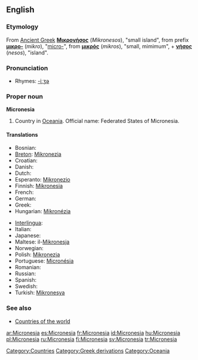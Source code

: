 ==English==

===Etymology===
From [[Ancient Greek]] '''[[Μικρονήσος]]''' (''Mikronesos''), "small island", from prefix '''[[μικρο-]]''' (''mikro''), "[[micro-]]", from '''[[μικρός]]''' (''mikros''), "small, mimimum", + '''[[νήσος]]''' (''nesos''), "island".

===Pronunciation===
* Rhymes: [[Rhymes:English:-iːʒə|-iːʒə]]

===Proper noun===
'''Micronesia'''
{{wikipedia}}

# Country in [[Oceania]]. Official name: Federated States of Micronesia.

====Translations====
{{top}}
* Bosnian: {{t-|bs|Mikronezija|f}}
* [[Breton]]: [[Mikronezia]]
* Croatian: {{t-|hr|Mikronezija|f}}
* Danish: {{t-|da|Mikronesien}}
* Dutch: {{t-|nl|Micronesia}}
* Esperanto: [[Mikronezio]]
* Finnish: [[Mikronesia]]
* French: {{t+|fr|Micronésie}}
* German: {{t+|de|Mikronesien}}
* Greek: {{t-|el|Μικρονησία|f|tr=Mikronisía|sc=Grek}}
* Hungarian: [[Mikronézia]]
{{mid}}
* [[Interlingua]]: {{t-|ia|Micronesia|xs=Interlingua}}
* Italian: {{t-|it|Micronesia}}
* Japanese: {{t-|ja|ミクロネシア|tr=mikuroneshia|sc=Jpan}}
* Maltese: il-[[Mikronesja]]
* Norwegian: {{t-|no|Mikronesiaføderasjonen}}
* Polish: [[Mikronezja]]
* Portuguese: [[Micronésia]]
* Romanian: {{t-|ro|Micronesia|f}}
* Russian: {{t-|ru|Микронезия|sc=Cyrl}}
* Spanish: {{t+|es|Micronesia}}
* Swedish: {{t+|sv|Mikronesien}}
* Turkish: [[Mikronesya]]
{{bottom}}

===See also===
* [[Appendix:Countries of the world|Countries of the world]]

[[Category:Countries]]
[[Category:Greek derivations]]
[[Category:Oceania]]

[[ar:Micronesia]]
[[es:Micronesia]]
[[fr:Micronesia]]
[[id:Micronesia]]
[[hu:Micronesia]]
[[pl:Micronesia]]
[[ru:Micronesia]]
[[fi:Micronesia]]
[[sv:Micronesia]]
[[tr:Micronesia]]